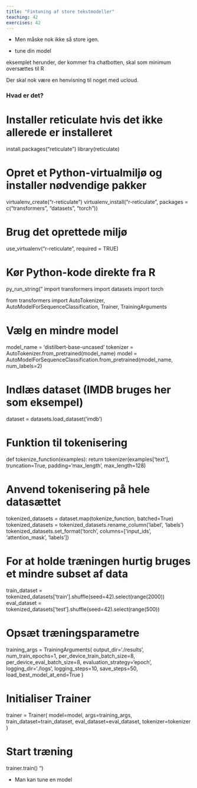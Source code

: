 ```yaml
---
title: "Fintuning af store tekstmodeller"
teaching: 42
exercises: 42
---
```


::: questions
-   Men måske nok ikke så store igen.
:::

::: objectives
-   tune din model
:::




eksemplet herunder, der kommer fra chatbotten, skal som minimum oversættes til R

Der skal nok være en henvisning til noget med ucloud.

### Hvad er det?



# Installer reticulate hvis det ikke allerede er installeret
install.packages("reticulate")
library(reticulate)

# Opret et Python-virtualmiljø og installer nødvendige pakker
virtualenv_create("r-reticulate")
virtualenv_install("r-reticulate", packages = c("transformers", "datasets", "torch"))

# Brug det oprettede miljø
use_virtualenv("r-reticulate", required = TRUE)

# Kør Python-kode direkte fra R
py_run_string("
import transformers
import datasets
import torch

from transformers import AutoTokenizer, AutoModelForSequenceClassification, Trainer, TrainingArguments

# Vælg en mindre model
model_name = 'distilbert-base-uncased'
tokenizer = AutoTokenizer.from_pretrained(model_name)
model = AutoModelForSequenceClassification.from_pretrained(model_name, num_labels=2)

# Indlæs dataset (IMDB bruges her som eksempel)
dataset = datasets.load_dataset('imdb')

# Funktion til tokenisering
def tokenize_function(examples):
    return tokenizer(examples['text'], truncation=True, padding='max_length', max_length=128)

# Anvend tokenisering på hele datasættet
tokenized_datasets = dataset.map(tokenize_function, batched=True)
tokenized_datasets = tokenized_datasets.rename_column('label', 'labels')
tokenized_datasets.set_format('torch', columns=['input_ids', 'attention_mask', 'labels'])

# For at holde træningen hurtig bruges et mindre subset af data
train_dataset = tokenized_datasets['train'].shuffle(seed=42).select(range(2000))
eval_dataset = tokenized_datasets['test'].shuffle(seed=42).select(range(500))

# Opsæt træningsparametre
training_args = TrainingArguments(
    output_dir='./results',
    num_train_epochs=1,
    per_device_train_batch_size=8,
    per_device_eval_batch_size=8,
    evaluation_strategy='epoch',
    logging_dir='./logs',
    logging_steps=10,
    save_steps=50,
    load_best_model_at_end=True
)

# Initialiser Trainer
trainer = Trainer(
    model=model,
    args=training_args,
    train_dataset=train_dataset,
    eval_dataset=eval_dataset,
    tokenizer=tokenizer
)

# Start træning
trainer.train()
")




::: keypoints
-   Man kan tune en model

:::